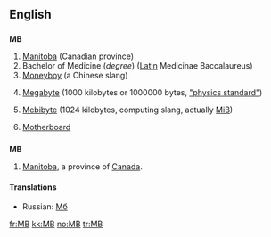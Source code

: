 {{also|Mb}}
==English==

==={{initialism}}===
'''MB'''

# [[Manitoba]] (Canadian province)
# Bachelor of Medicine (''degree'') ([[Latin]] Medicinae Baccalaureus)
# [[Moneyboy]] (a Chinese slang)
# {{context|SI}} [[megabyte|Megabyte]] (1000 kilobytes or 1000000 bytes, [http://physics.nist.gov/cuu/Units/binary.html "physics standard"])
# {{computing}} [[mebibyte|Mebibyte]] (1024 kilobytes, computing slang, actually [[MiB]])
# {{computing}} [[motherboard|Motherboard]]

==={{abbreviation}}===
'''MB'''

# [[Manitoba]], a province of [[Canada]].

====Translations====
* Russian: {{sense|computing}} [[Мб]]

[[fr:MB]]
[[kk:MB]]
[[no:MB]]
[[tr:MB]]